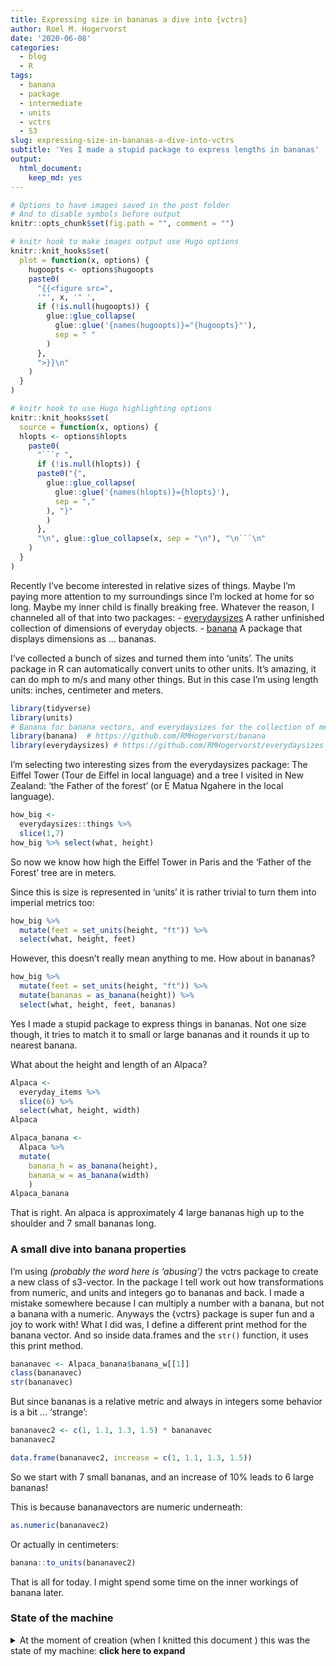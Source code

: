 ```yaml
---
title: Expressing size in bananas a dive into {vctrs}
author: Roel M. Hogervorst
date: '2020-06-08'
categories:
  - blog
  - R
tags:
  - banana
  - package
  - intermediate
  - units
  - vctrs
  - S3
slug: expressing-size-in-bananas-a-dive-into-vctrs
subtitle: 'Yes I made a stupid package to express lengths in bananas'
output:
  html_document:
    keep_md: yes
---
```


<!-- useful settings for rmarkdown-->

```r
# Options to have images saved in the post folder
# And to disable symbols before output
knitr::opts_chunk$set(fig.path = "", comment = "")

# knitr hook to make images output use Hugo options
knitr::knit_hooks$set(
  plot = function(x, options) {
    hugoopts <- options$hugoopts
    paste0(
      "{{<figure src=",
      '"', x, '" ',
      if (!is.null(hugoopts)) {
        glue::glue_collapse(
          glue::glue('{names(hugoopts)}="{hugoopts}"'),
          sep = " "
        )
      },
      ">}}\n"
    )
  }
)

# knitr hook to use Hugo highlighting options
knitr::knit_hooks$set(
  source = function(x, options) {
  hlopts <- options$hlopts
    paste0(
      "```r ",
      if (!is.null(hlopts)) {
      paste0("{",
        glue::glue_collapse(
          glue::glue('{names(hlopts)}={hlopts}'),
          sep = ","
        ), "}"
        )
      },
      "\n", glue::glue_collapse(x, sep = "\n"), "\n```\n"
    )
  }
)
```

<!-- content --> 
Recently I've become interested in relative sizes of things. Maybe I'm paying more attention
to my surroundings since I'm locked at home for so long. Maybe my inner child is finally
breaking free. Whatever the reason, I channeled all of that into two packages: 
- [everydaysizes](https://github.com/RMHogervorst/everydaysizes) A rather unfinished collection of dimensions of everyday objects.
- [banana](https://github.com/RMHogervorst/banana) A package that displays dimensions as ... bananas.

I've collected a bunch of sizes and turned them into 'units'. The units package in R can automatically convert units to other units. It's amazing, it can do mph to m/s and many other things. But in this
case I'm using length units: inches, centimeter and meters. 


```r
library(tidyverse)
library(units)
# Banana for banana vectors, and everydaysizes for the collection of metrics.
library(banana)  # https://github.com/RMHogervorst/banana
library(everydaysizes) # https://github.com/RMHogervorst/everydaysizes
```

I'm selecting two interesting sizes from the everydaysizes package: The Eiffel Tower (Tour de Eiffel in local language) and a tree I visited in New Zealand: 'the Father of the forest' (or E Matua Ngahere in the local language). 


```r
how_big <- 
  everydaysizes::things %>% 
  slice(1,7)
how_big %>% select(what, height)
```

So now we know how high the Eiffel Tower in Paris and the 'Father of the Forest' tree are in meters.

Since this is size is represented in 'units' it is rather trivial to turn them into imperial metrics too:

```r
how_big %>% 
  mutate(feet = set_units(height, "ft")) %>% 
  select(what, height, feet)
```
However, this doesn't really mean anything to me. How about in bananas?

```r
how_big %>% 
  mutate(feet = set_units(height, "ft")) %>% 
  mutate(bananas = as_banana(height)) %>% 
  select(what, height, feet, bananas)
```
Yes I made a stupid package to express things in bananas. Not one size though, it tries to match
it to small or large bananas and it rounds it up to nearest banana. 

What about the height and length of an Alpaca?

```r
Alpaca <- 
  everyday_items %>% 
  slice(6) %>% 
  select(what, height, width)
Alpaca
```

```r
Alpaca_banana <- 
  Alpaca %>% 
  mutate(
    banana_h = as_banana(height),
    banana_w = as_banana(width)
    )
Alpaca_banana
```

That is right. An alpaca is approximately 4 large bananas high up to the shoulder and 7 small bananas long. 


### A small dive into banana properties
I'm using *(probably the word here is 'abusing')* the vctrs package to create a new class of s3-vector. In the package I tell work out how transformations from numeric, and units and integers go to bananas and back. I made a mistake somewhere because I can multiply a number with a banana, but not a banana with a numeric. Anyways the {vctrs} package is super fun and a joy to work with! What I did was, I define a different print method for the banana vector. And so inside data.frames and the `str()` function, it uses this print method.

```r
bananavec <- Alpaca_banana$banana_w[[1]]
class(bananavec)
str(bananavec)
```

But since bananas is a relative metric and always in integers some behavior is a bit ... 'strange':

```r
bananavec2 <- c(1, 1.1, 1.3, 1.5) * bananavec
bananavec2
```

```r
data.frame(bananavec2, increase = c(1, 1.1, 1.3, 1.5))
```

So we start with 7 small bananas, and an increase of 10% leads to 6 large bananas!

This is because bananavectors are numeric underneath:

```r
as.numeric(bananavec2)
```

Or actually in centimeters:

```r
banana::to_units(bananavec2)
```

That is all for today. I might spend some time on the inner workings of banana later. 



### State of the machine
<details>
<summary> At the moment of creation (when I knitted this document ) this was the state of my machine: **click here to expand** </summary>

```r
sessioninfo::session_info()
```

</details>


